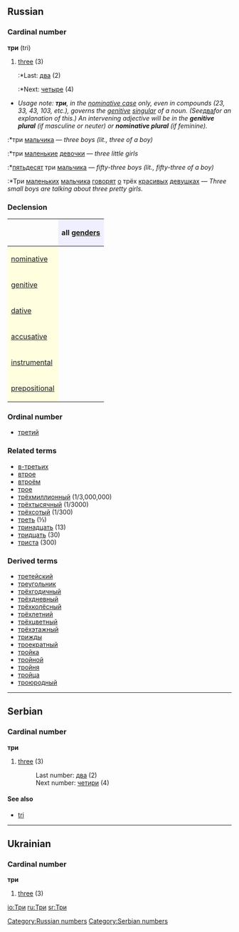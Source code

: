 ==Russian==
[[Category:Russian numbers]]
=== Cardinal number ===
'''три''' (tri)

#[[three]] (3)
#:*Last: [[два]] (2)
#:*Next: [[четыре]] (4)

*''Usage note: '''''три''''', in the [[nominative case]] only, even in compounds (23, 33, 43, 103, etc.), governs the [[genitive]] [[singular]] of a noun. (See ''[[два]]'' for an explanation of this.) An intervening adjective will be in the '''genitive plural''' (if masculine or neuter) or '''nominative plural''' (if feminine).''
:*три [[мальчик|мальчика]] — ''three boys (lit., three of a boy)''
:*три [[маленький|маленькие]] [[девочка|девочки]] — ''three little girls''
:*[[пятьдесят]] три  [[мальчик|мальчика]] — ''fifty-three boys (lit., fifty-three of a boy)''
:*Три [[маленький|маленьких]] [[мальчик|мальчика]] [[говорить|говорят]] [[о]] трёх [[красивый|красивых]] [[девушка|девушках]] — ''Three small boys are talking about three pretty girls.''

===Declension===
{| border="1" cellpadding="4" cellspacing="0"
!
! style="background-color: #EFEFFF" align="center"|all [[gender]]s
|-
! style="background-color: #FFFFE0" align="left"|[[nominative case|nominative]]
| align="center"|{{RUchar|три}}
|-
! style="background-color: #FFFFE0" align="left"|[[genitive case|genitive]]
| align="center"|{{RUchar|трёх}}
|-
! style="background-color: #FFFFE0" align="left"|[[dative case|dative]]
| align="center"|{{RUchar|трём}}
|-
! style="background-color: #FFFFE0" align="left"|[[accusative case|accusative]]
| align="center"|{{RUchar|три, трёх}}
|-
! style="background-color: #FFFFE0" align="left"|[[instrumental case|instrumental]]
| align="center"|{{RUchar|тремя́}}
|-
! style="background-color: #FFFFE0" align="left"|[[prepositional case|prepositional]]
| align="center"|{{RUchar|о трёх}}
|}

===Ordinal number===
*[[третий]]

===Related terms===
*[[в-третьих]]
*[[втрое]]
*[[втроём]]
*[[трое]]
*[[трёхмиллионный]] (1/3,000,000)
*[[трёхтысячный]] (1/3000)
*[[трёхсотый]] (1/300)
*[[треть]] (⅓)
*[[тринадцать]] (13)
*[[тридцать]] (30)
*[[триста]] (300)

===Derived terms===
*[[третейский]]
*[[треугольник]]
*[[трёхгодичный]]
*[[трёхдневный]]
*[[трёхколёсный]]
*[[трёхлетний]]
*[[трёхцветный]]
*[[трёхэтажный]]
*[[трижды]]
*[[троекратный]]
*[[тройка]]
*[[тройной]]
*[[тройня]]
*[[тройца]]
*[[троюродный]]


----
==Serbian==
===Cardinal number===
'''три'''
#[[three]] (3)
#:Last number: [[два]] (2)
#:Next number: [[четири]] (4)
====See also====
*[[tri]]
[[Category:Serbian numbers]]

----

==Ukrainian==
===Cardinal number===
'''три'''
#[[three]] (3)

[[io:Три]]
[[ru:Три]]
[[sr:Три]]